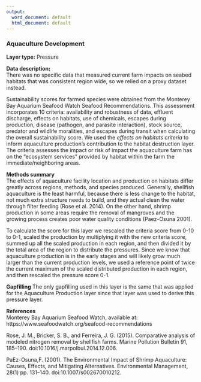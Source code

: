 ```yaml
---
output:
  word_document: default
  html_document: default
---
```

### Aquaculture Development

**Layer type:** Pressure

**Data description:**    
There was no specific data that measured current farm impacts on seabed habitats that was consistent region wide, so we relied on a proxy dataset instead.

Sustainability scores for farmed species were obtained from the Monterey Bay Aquarium Seafood Watch Seafood Recommendations. This assessment incorporates 10 criteria: availability and robustness of data, effluent discharge, effects on habitats, use of chemicals, escapes during production, disease (pathogen, and parasite interaction), stock source, predator and wildlife moralities, and escapes during transit when calculating the overall sustainability score. We used the *effects on habitats criteria* to inform aquaculture production's contribution to the habitat destruction layer. The criteria assesses the impact or risk of impact the aquaculture farm has on the "ecosystem services" provided by habitat within the farm the immediate/neighboring areas.

**Methods summary**    
The effects of aquaculture facility location and production on habitats differ greatly across regions, methods, and species produced. Generally, shellfish aquaculture is the least harmful, because there is less change to the habitat, not much extra structure needs to build, and they actual clean the water through filter feeding (Rose et al. 2014). On the other hand, shrimp production in some areas require the removal of mangroves and the growing process creates poor water quality conditions (Paez-Osuna 2001).

To calculate the score for this layer we rescaled the criteria score from 0-10 to 0-1, scaled the production by multiplying it with the new criteria score, summed up all the scaled production in each region, and then divided it by the total area of the region to distribute the pressures. Since we know that aquaculture production is in the early stages and will likely grow much larger than the current production levels, we used a reference point of twice the current maximum of the scaled distributed production in each region, and then rescaled the pressure score 0-1.

**Gapfilling** 
The only gapfilling used in this layer is the same that was applied for the Aquaculture Production layer since that layer was used to derive this pressure layer.

**References**  
Monterey Bay Aquarium Seafood Watch, available at: https://www.seafoodwatch.org/seafood-recommendations

Rose, J. M., Bricker, S. B., and Ferreira, J. G. (2015). Comparative analysis of modeled nitrogen removal by shellfish farms. Marine Pollution Bulletin 91, 185–190. doi:10.1016/j.marpolbul.2014.12.006.

PaEz-Osuna,F. (2001). The Environmental Impact of Shrimp Aquaculture: Causes, Effects, and Mitigating Alternatives. Environmental Management, 28(1) pp. 131–140. doi:10.1007/s002670010212.

